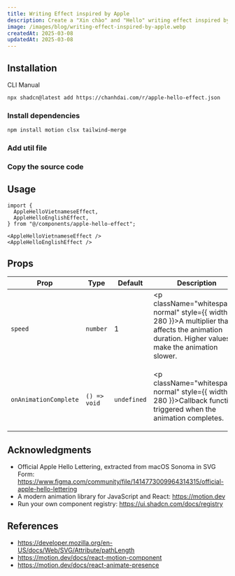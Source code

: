 ```yaml
---
title: Writing Effect inspired by Apple
description: Create a "Xin chào" and "Hello" writing effect inspired by Apple using Motion for React.
image: /images/blog/writing-effect-inspired-by-apple.webp
createdAt: 2025-03-08
updatedAt: 2025-03-08
---
```


<ComponentPreview name="apple-hello-effect-demo" />

## Installation

<CodeTabs className="gap-0">

<TabsList>
  <TabsTrigger value="cli">CLI</TabsTrigger>
  <TabsTrigger value="manual">Manual</TabsTrigger>
</TabsList>

<TabsContent value="cli" className="[&>figure]:mb-0">

```bash
npx shadcn@latest add https://chanhdai.com/r/apple-hello-effect.json
```

</TabsContent>

<TabsContent value="manual">

### Install dependencies

```bash
npm install motion clsx tailwind-merge
```

### Add util file

<ComponentSource src="src/lib/cn.ts" title="lib/cn.ts" />

### Copy the source code

<ComponentSource
  name="apple-hello-effect"
  title="components/apple-hello-effect.tsx"
/>

</TabsContent>

</CodeTabs>

## Usage

```tsx
import {
  AppleHelloVietnameseEffect,
  AppleHelloEnglishEffect,
} from "@/components/apple-hello-effect";
```

```tsx
<AppleHelloVietnameseEffect />
<AppleHelloEnglishEffect />
```

## Props

| Prop                  | Type         | Default     | Description                                                                                                                                            |
| --------------------- | ------------ | ----------- | ------------------------------------------------------------------------------------------------------------------------------------------------------ |
| `speed`               | `number`     | 1           | <p className="whitespace-normal" style={{ width: 280 }}>A multiplier that affects the animation duration. Higher values make the animation slower.</p> |
| `onAnimationComplete` | `() => void` | `undefined` | <p className="whitespace-normal" style={{ width: 280 }}>Callback function triggered when the animation completes.</p>                                  |

## Acknowledgments

- Official Apple Hello Lettering, extracted from macOS Sonoma in SVG Form: https://www.figma.com/community/file/1414773009964314315/official-apple-hello-lettering
- A modern animation library for JavaScript and React: https://motion.dev
- Run your own component registry: https://ui.shadcn.com/docs/registry

## References

- https://developer.mozilla.org/en-US/docs/Web/SVG/Attribute/pathLength
- https://motion.dev/docs/react-motion-component
- https://motion.dev/docs/react-animate-presence
